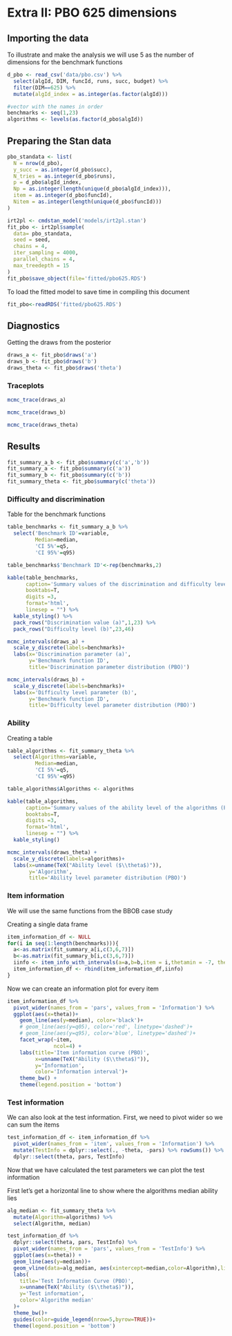 # Extra II: PBO 625 dimensions

## Importing the data

To illustrate and make the analysis we will use 5 as the number of dimensions for the benchmark functions

```r
d_pbo <- read_csv('data/pbo.csv') %>% 
  select(algId, DIM, funcId, runs, succ, budget) %>% 
  filter(DIM==625) %>%
  mutate(algId_index = as.integer(as.factor(algId)))

#vector with the names in order
benchmarks <- seq(1,23)
algorithms <- levels(as.factor(d_pbo$algId))
```

## Preparing the Stan data

```r
pbo_standata <- list(
  N = nrow(d_pbo),
  y_succ = as.integer(d_pbo$succ),
  N_tries = as.integer(d_pbo$runs),
  p = d_pbo$algId_index,
  Np = as.integer(length(unique(d_pbo$algId_index))),
  item = as.integer(d_pbo$funcId),
  Nitem = as.integer(length(unique(d_pbo$funcId)))
)
```

```r
irt2pl <- cmdstan_model('models/irt2pl.stan') 
fit_pbo <- irt2pl$sample(
  data= pbo_standata,
  seed = seed,
  chains = 4,
  iter_sampling = 4000,
  parallel_chains = 4,
  max_treedepth = 15
)
fit_pbo$save_object(file='fitted/pbo625.RDS')
```

To load the fitted model to save time in compiling this document

```r
fit_pbo<-readRDS('fitted/pbo625.RDS')
```

## Diagnostics

Getting the draws from the posterior

```r
draws_a <- fit_pbo$draws('a')
draws_b <- fit_pbo$draws('b')
draws_theta <- fit_pbo$draws('theta')
```

### Traceplots

```r
mcmc_trace(draws_a)
```

```r
mcmc_trace(draws_b)
```

```r
mcmc_trace(draws_theta)
```

## Results

```r
fit_summary_a_b <- fit_pbo$summary(c('a','b'))
fit_summary_a <- fit_pbo$summary(c('a'))
fit_summary_b <- fit_pbo$summary(c('b'))
fit_summary_theta <- fit_pbo$summary(c('theta'))
```

### Difficulty and discrimination

Table for the benchmark functions

```r
table_benchmarks <- fit_summary_a_b %>% 
  select('Benchmark ID'=variable, 
         Median=median,
         'CI 5%'=q5,
         'CI 95%'=q95)

table_benchmarks$'Benchmark ID'<-rep(benchmarks,2)

kable(table_benchmarks,
      caption='Summary values of the discrimination and difficulty level parameters for the PBO benchmarks', 
      booktabs=T,
      digits =3,
      format='html',
      linesep = "") %>% 
  kable_styling() %>% 
  pack_rows("Discrimination value (a)",1,23) %>% 
  pack_rows("Difficulty level (b)",23,46)
```


```r
mcmc_intervals(draws_a) +
  scale_y_discrete(labels=benchmarks)+
  labs(x='Discrimination parameter (a)',
       y='Benchmark function ID',
       title='Discrimination parameter distribution (PBO)')
```

```r
mcmc_intervals(draws_b) +
  scale_y_discrete(labels=benchmarks)+
  labs(x='Difficulty level parameter (b)',
       y='Benchmark function ID',
       title='Difficulty level parameter distribution (PBO)')
```

### Ability

Creating a table 

```r
table_algorithms <- fit_summary_theta %>% 
  select(Algorithms=variable, 
         Median=median,
         'CI 5%'=q5,
         'CI 95%'=q95)

table_algorithms$Algorithms <- algorithms

kable(table_algorithms,
      caption='Summary values of the ability level of the algorithms (PBO)', 
      booktabs=T,
      digits =3,
      format='html',
      linesep = "") %>% 
  kable_styling() 
```

```r
mcmc_intervals(draws_theta) +
  scale_y_discrete(labels=algorithms)+
  labs(x=unname(TeX("Ability level ($\\theta$)")),
       y='Algorithm',
       title='Ability level parameter distribution (PBO)')
```

### Item information 

We will use the same functions from the BBOB case study

Creating a single data frame
```r
item_information_df <- NULL
for(i in seq(1:length(benchmarks))){
  a<-as.matrix(fit_summary_a[i,c(3,6,7)])
  b<-as.matrix(fit_summary_b[i,c(3,6,7)])
  iinfo <- item_info_with_intervals(a=a,b=b,item = i,thetamin = -7, thetamax = 5)
  item_information_df <- rbind(item_information_df,iinfo)
}

```

Now we can create an information plot for every item

```r
item_information_df %>% 
  pivot_wider(names_from = 'pars', values_from = 'Information') %>% 
  ggplot(aes(x=theta))+
    geom_line(aes(y=median), color='black')+
    # geom_line(aes(y=q05), color='red', linetype='dashed')+
    # geom_line(aes(y=q95), color='blue', linetype='dashed')+
    facet_wrap(~item,
               ncol=4) +
    labs(title='Item information curve (PBO)',
         x=unname(TeX("Ability ($\\theta$)")),
         y='Information',
         color='Information interval')+
    theme_bw() +
    theme(legend.position = 'bottom')
```


### Test information

We can also look at the test information. First, we need to pivot wider so we can sum the items

```r
test_information_df <- item_information_df %>% 
  pivot_wider(names_from = 'item', values_from = 'Information') %>% 
  mutate(TestInfo = dplyr::select(., -theta, -pars) %>% rowSums()) %>% 
  dplyr::select(theta, pars, TestInfo)
```

Now that we have calculated the test parameters we can plot the test information

First let's get a horizontal line to show where the algorithms median ability lies
```r
alg_median <- fit_summary_theta %>% 
  mutate(Algorithm=algorithms) %>% 
  select(Algorithm, median) 
```


```r
test_information_df %>% 
  dplyr::select(theta, pars, TestInfo) %>% 
  pivot_wider(names_from = 'pars', values_from = 'TestInfo') %>% 
  ggplot(aes(x=theta)) +
  geom_line(aes(y=median))+
  geom_vline(data=alg_median, aes(xintercept=median,color=Algorithm),linetype='dashed')+
  labs(
    title='Test Information Curve (PBO)',
    x=unname(TeX("Ability ($\\theta$)")),
    y='Test information',
    color='Algorithm median'
  )+
  theme_bw()+
  guides(color=guide_legend(nrow=5,byrow=TRUE))+
  theme(legend.position = 'bottom')
```
